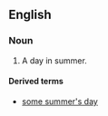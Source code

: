 ==English==
===Noun===
{{en-noun|sg=[[summer]]'s [[day]]}}

#A day in summer.

====Derived terms====
*[[some summer's day]]